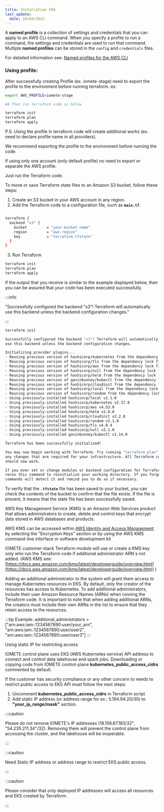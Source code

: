 ```yaml
---
title: Installation FAQ
last_update:
  date: 10/04/2022
---
```


<Question title="Using AWS Profiles">A <b>named profile</b> is a collection of settings and credentials that you can apply to an AWS CLI command. When you specify a profile to run a command, the settings and credentials are used to run that command. Multiple <b>named profiles</b> can be stored in the <code>config</code> and <code>credentials</code> files.

For detailed information see:  [Named profiles for the AWS CLI](https://docs.aws.amazon.com/cli/latest/userguide/cli-configure-profiles.html)

### Using profile:

After successfully creating Profile (ex. iomete-stage) need to export the profile to the environment before running terraform. ex:

```bash
export AWS_PROFILE=iomete-stage

## Then run terraform code as below

terraform init
terraform plan
terraform apply
```

P.S. Using the profile in terraform code will create additional works (ex. need to declare profile name in all providers).

We recommend exporting the profile to the environment before running the code. 

If using only one account (only default profile) no need to export or separate the AWS profile.

Just run the Terraform code.
</Question>

<Question title="Saving terraform state">To move or save Terraform state files to an Amazon S3 bucket, follow these steps:

1. Create an S3 bucket in your AWS account in any region.
2. Add the Terraform code to a configuration file, such as **`main.tf`**.

```bash

terraform {
  backend "s3" {
    bucket         = "your-bucket-name"
    region         = "aws-region"
    key            = "terraform.tfstate"
  }
}
```

3. Run Terraform 

```bash
terraform init
terraform plan
terraform apply
```

If the output that you receive is similar to the example displayed below, then you can be assured that your code has been executed successfully.

:::info

"Successfully configured the backend "s3"! Terraform will automatically
use this backend unless the backend configuration changes."

:::

```bash
terraform init

Successfully configured the backend "s3"! Terraform will automatically
use this backend unless the backend configuration changes.

Initializing provider plugins...
- Reusing previous version of hashicorp/kubernetes from the dependency lock file
- Reusing previous version of hashicorp/tls from the dependency lock file
- Reusing previous version of hashicorp/aws from the dependency lock file
- Reusing previous version of hashicorp/null from the dependency lock file
- Reusing previous version of hashicorp/helm from the dependency lock file
- Reusing previous version of gavinbunney/kubectl from the dependency lock file
- Reusing previous version of hashicorp/cloudinit from the dependency lock file
- Reusing previous version of hashicorp/local from the dependency lock file
- Reusing previous version of hashicorp/random from the dependency lock file
- Using previously-installed hashicorp/local v2.1.0
- Using previously-installed hashicorp/kubernetes v2.17.0
- Using previously-installed hashicorp/aws v4.53.0
- Using previously-installed hashicorp/helm v2.8.0
- Using previously-installed hashicorp/cloudinit v2.2.0
- Using previously-installed hashicorp/random v3.1.0
- Using previously-installed hashicorp/tls v4.0.4
- Using previously-installed hashicorp/null v3.1.0
- Using previously-installed gavinbunney/kubectl v1.14.0

Terraform has been successfully initialized!

You may now begin working with Terraform. Try running "terraform plan" to see
any changes that are required for your infrastructure. All Terraform commands
should now work.

If you ever set or change modules or backend configuration for Terraform,
rerun this command to reinitialize your working directory. If you forget, other
commands will detect it and remind you to do so if necessary.
```

To verify that the **`.tfstate`** file has been saved to your bucket, you can check the contents of the bucket to confirm that the file exists. If the file is present, it means that the state file has been successfully saved.
</Question>

<Question title="Define additional administrators">AWS Key Management Service (KMS) is an Amazon Web Services product that allows administrators to create, delete and control keys that encrypt data stored in AWS databases and products.

AWS KMS can be accessed within [AWS Identity and Access Management](https://www.techtarget.com/searchaws/definition/Amazon-Web-Services-AWS-Identity-and-Access-Management-IAM) by selecting the "Encryption Keys" section or by using the AWS KMS command-line interface or software development kit

IOMETE customer-stack Terraform module will use or create a KMS key only who run the Terraform code if additional administrator ARN`s not added. (AWS KMS see:[https://docs.aws.amazon.com/kms/latest/developerguide/overview.html](https://docs.aws.amazon.com/kms/latest/developerguide/overview.html) )

Adding an additional administrator to the system will grant them access to manage Kubernetes resources in EKS. By default, only the creator of the resources has access to Kubernetes. To add additional administrators, include their user Amazon Resource Names (ARNs) when running the Terraform code. It is important to note that when adding additional ARNs, the creators must include their own ARNs in the list to ensure that they retain access to the resources.

:::tip
 Example: additional_administrators = ["arn:aws:iam::1234567890:user/your_arn", "arn:aws:iam::1234567890:user/user2", "arn:aws:iam::1234567890:user/user3"]
:::
</Question>

<Question title="Public Access Restriction">Using static IP for restricting access 

IOMETE control plane uses EKS (AWS Kubernetes service) API address to connect and control data lakehouse and spark jobs. Downloading or copying code from IOMETE control-plane **kubernetes_public_access_cidrs** commented by default. 

If the customer has security compliance or any other concern to needs to restrict public access to EKS API must follow the next steps:

1. Uncomment  **kubernetes_public_access_cidrs** in Terraform script
2. Add static IP address (or address range for ex.: 5.194.94.20/30) to **"your_ip_range/mask"** section.

:::caution

Please do not remove IOMETE's IP addresses (18.156.67.183/32", "54.235.211.34"/32). Removing them will prevent the control plane from accessing the cluster, and the lakehouse will be inoperable.

:::

:::caution

Need Static IP address or address range to restrict EKS public access.

::: 

:::caution

Please consider that only deployed IP addresses will access all resources and EKS created by Terraform.

:::  
</Question>